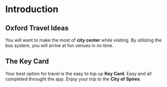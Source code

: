 # Introduction

## Oxford Travel Ideas

You will want to make the most of **city center** while visiting. By utilizing the bus system, you will arrive at fun venues in no time. 

## The Key Card

Your best option for travel is the easy to top up **Key Card**. Easy and all completed throught the app.
Enjoy your trip to the **City of Spires**.
